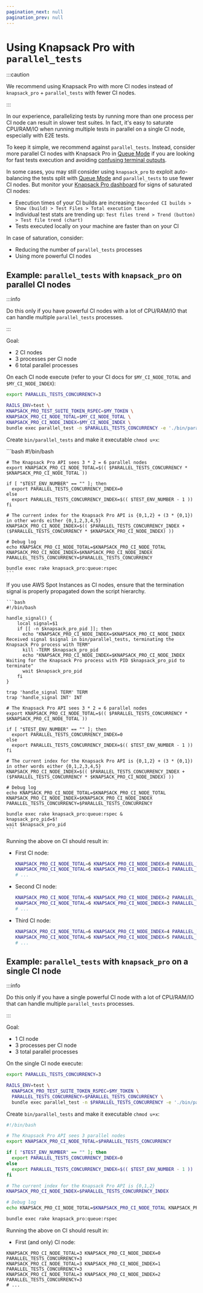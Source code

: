 ```yaml
---
pagination_next: null
pagination_prev: null
---
```



# Using Knapsack Pro with `parallel_tests`

:::caution

We recommend using Knapsack Pro with more CI nodes instead of `knapsack_pro` + `parallel_tests` with fewer CI nodes.

:::

In our experience, parallelizing tests by running more than one process per CI node can result in slower test suites. In fact, it's easy to saturate CPU/RAM/IO when running multiple tests in parallel on a single CI node, especially with E2E tests.

To keep it simple, we recommend against `parallel_tests`. Instead, consider more parallel CI nodes with Knapsack Pro in [Queue Mode](../overview/index.mdx#queue-mode-dynamic-split) if you are looking for fast tests execution and avoiding [confusing terminal outputs](https://github.com/grosser/parallel_tests/issues?q=is%3Aissue+is%3Aopen+output).

In some cases, you may still consider using `knapsack_pro` to exploit auto-balancing the tests split with [Queue Mode](../overview/index.mdx#queue-mode-dynamic-split) and `parallel_tests` to use fewer CI nodes. But monitor your [Knapsack Pro dashboard](../overview/index.mdx#dashboard) for signs of saturated CI nodes:

- Execution times of your CI builds are increasing: `Recorded CI builds > Show (build) > Test Files > Total execution time`
- Individual test stats are trending up: `Test files trend > Trend (button) > Test file trend (chart)`
- Tests executed locally on your machine are faster than on your CI

In case of saturation, consider:

- Reducing the number of `parallel_tests` processes
- Using more powerful CI nodes

## Example: `parallel_tests` with `knapsack_pro` on parallel CI nodes

:::info

Do this only if you have powerful CI nodes with a lot of CPU/RAM/IO that can handle multiple `parallel_tests` processes.

:::

Goal:

- 2 CI nodes
- 3 processes per CI node
- 6 total parallel processes

On each CI node execute (refer to your CI docs for `$MY_CI_NODE_TOTAL` and `$MY_CI_NODE_INDEX`):

```bash
export PARALLEL_TESTS_CONCURRENCY=3

RAILS_ENV=test \
KNAPSACK_PRO_TEST_SUITE_TOKEN_RSPEC=$MY_TOKEN \
KNAPSACK_PRO_CI_NODE_TOTAL=$MY_CI_NODE_TOTAL \
KNAPSACK_PRO_CI_NODE_INDEX=$MY_CI_NODE_INDEX \
bundle exec parallel_test -n $PARALLEL_TESTS_CONCURRENCY -e './bin/parallel_tests'
```

Create `bin/parallel_tests` and make it executable `chmod u+x`:

<Tabs>
  <TabItem value="parallel_tests-on-parallel-nodes-default" label="Default" default>
    ```bash
    #!/bin/bash

    # The Knapsack Pro API sees 3 * 2 = 6 parallel nodes
    export KNAPSACK_PRO_CI_NODE_TOTAL=$(( $PARALLEL_TESTS_CONCURRENCY * $KNAPSACK_PRO_CI_NODE_TOTAL ))

    if [ "$TEST_ENV_NUMBER" == "" ]; then
      export PARALLEL_TESTS_CONCURRENCY_INDEX=0
    else
      export PARALLEL_TESTS_CONCURRENCY_INDEX=$(( $TEST_ENV_NUMBER - 1 ))
    fi

    # The current index for the Knapsack Pro API is {0,1,2} + (3 * {0,1}) in other words either {0,1,2,3,4,5}
    KNAPSACK_PRO_CI_NODE_INDEX=$(( $PARALLEL_TESTS_CONCURRENCY_INDEX + ($PARALLEL_TESTS_CONCURRENCY * $KNAPSACK_PRO_CI_NODE_INDEX) ))

    # Debug log
    echo KNAPSACK_PRO_CI_NODE_TOTAL=$KNAPSACK_PRO_CI_NODE_TOTAL KNAPSACK_PRO_CI_NODE_INDEX=$KNAPSACK_PRO_CI_NODE_INDEX PARALLEL_TESTS_CONCURRENCY=$PARALLEL_TESTS_CONCURRENCY

    bundle exec rake knapsack_pro:queue:rspec
    ```
  </TabItem>
  <TabItem value="parallel_tests-on-parallel-nodes-spot-instances" label="with Spot Instances">
    If you use AWS Spot Instances as CI nodes, ensure that the termination signal is properly propagated down the script hierarchy.

    ```bash
    #!/bin/bash

    handle_signal() {
        local signal=$1
        if [[ -n $knapsack_pro_pid ]]; then
          echo "KNAPSACK_PRO_CI_NODE_INDEX=$KNAPSACK_PRO_CI_NODE_INDEX Received signal $signal in bin/parallel_tests, terminating the Knapsack Pro process with TERM"
          kill -TERM $knapsack_pro_pid
          echo "KNAPSACK_PRO_CI_NODE_INDEX=$KNAPSACK_PRO_CI_NODE_INDEX Waiting for the Knapsack Pro process with PID $knapsack_pro_pid to terminate"
          wait $knapsack_pro_pid
        fi
    }

    trap 'handle_signal TERM' TERM
    trap 'handle_signal INT' INT

    # The Knapsack Pro API sees 3 * 2 = 6 parallel nodes
    export KNAPSACK_PRO_CI_NODE_TOTAL=$(( $PARALLEL_TESTS_CONCURRENCY * $KNAPSACK_PRO_CI_NODE_TOTAL ))

    if [ "$TEST_ENV_NUMBER" == "" ]; then
      export PARALLEL_TESTS_CONCURRENCY_INDEX=0
    else
      export PARALLEL_TESTS_CONCURRENCY_INDEX=$(( $TEST_ENV_NUMBER - 1 ))
    fi

    # The current index for the Knapsack Pro API is {0,1,2} + (3 * {0,1}) in other words either {0,1,2,3,4,5}
    KNAPSACK_PRO_CI_NODE_INDEX=$(( $PARALLEL_TESTS_CONCURRENCY_INDEX + ($PARALLEL_TESTS_CONCURRENCY * $KNAPSACK_PRO_CI_NODE_INDEX) ))

    # Debug log
    echo KNAPSACK_PRO_CI_NODE_TOTAL=$KNAPSACK_PRO_CI_NODE_TOTAL KNAPSACK_PRO_CI_NODE_INDEX=$KNAPSACK_PRO_CI_NODE_INDEX PARALLEL_TESTS_CONCURRENCY=$PARALLEL_TESTS_CONCURRENCY

    bundle exec rake knapsack_pro:queue:rspec &
    knapsack_pro_pid=$!
    wait $knapsack_pro_pid
    ```
  </TabItem>
</Tabs>

Running the above on CI should result in:

- First CI node:

  ```bash
  KNAPSACK_PRO_CI_NODE_TOTAL=6 KNAPSACK_PRO_CI_NODE_INDEX=0 PARALLEL_TESTS_CONCURRENCY=2
  KNAPSACK_PRO_CI_NODE_TOTAL=6 KNAPSACK_PRO_CI_NODE_INDEX=1 PARALLEL_TESTS_CONCURRENCY=2
  # ...
  ```

- Second CI node:

  ```bash
  KNAPSACK_PRO_CI_NODE_TOTAL=6 KNAPSACK_PRO_CI_NODE_INDEX=2 PARALLEL_TESTS_CONCURRENCY=2
  KNAPSACK_PRO_CI_NODE_TOTAL=6 KNAPSACK_PRO_CI_NODE_INDEX=3 PARALLEL_TESTS_CONCURRENCY=2
  # ...
  ```

- Third CI node:
  ```bash
  KNAPSACK_PRO_CI_NODE_TOTAL=6 KNAPSACK_PRO_CI_NODE_INDEX=4 PARALLEL_TESTS_CONCURRENCY=2
  KNAPSACK_PRO_CI_NODE_TOTAL=6 KNAPSACK_PRO_CI_NODE_INDEX=5 PARALLEL_TESTS_CONCURRENCY=2
  # ...
  ```

## Example: `parallel_tests` with `knapsack_pro` on a single CI node

:::info

Do this only if you have a single powerful CI node with a lot of CPU/RAM/IO that can handle multiple `parallel_tests` processes.

:::

Goal:

- 1 CI node
- 3 processes per CI node
- 3 total parallel processes

On the single CI node execute:

```bash
export PARALLEL_TESTS_CONCURRENCY=3

RAILS_ENV=test \
  KNAPSACK_PRO_TEST_SUITE_TOKEN_RSPEC=$MY_TOKEN \
  PARALLEL_TESTS_CONCURRENCY=$PARALLEL_TESTS_CONCURRENCY \
  bundle exec parallel_test -n $PARALLEL_TESTS_CONCURRENCY -e './bin/parallel_tests'
```

Create `bin/parallel_tests` and make it executable `chmod u+x`:

```bash
#!/bin/bash

# The Knapsack Pro API sees 3 parallel nodes
export KNAPSACK_PRO_CI_NODE_TOTAL=$PARALLEL_TESTS_CONCURRENCY

if [ "$TEST_ENV_NUMBER" == "" ]; then
  export PARALLEL_TESTS_CONCURRENCY_INDEX=0
else
  export PARALLEL_TESTS_CONCURRENCY_INDEX=$(( $TEST_ENV_NUMBER - 1 ))
fi

# The current index for the Knapsack Pro API is {0,1,2}
KNAPSACK_PRO_CI_NODE_INDEX=$PARALLEL_TESTS_CONCURRENCY_INDEX

# Debug log
echo KNAPSACK_PRO_CI_NODE_TOTAL=$KNAPSACK_PRO_CI_NODE_TOTAL KNAPSACK_PRO_CI_NODE_INDEX=$KNAPSACK_PRO_CI_NODE_INDEX PARALLEL_TESTS_CONCURRENCY=$PARALLEL_TESTS_CONCURRENCY

bundle exec rake knapsack_pro:queue:rspec
```

Running the above on CI should result in:

- First (and only) CI node:

```
KNAPSACK_PRO_CI_NODE_TOTAL=3 KNAPSACK_PRO_CI_NODE_INDEX=0 PARALLEL_TESTS_CONCURRENCY=3
KNAPSACK_PRO_CI_NODE_TOTAL=3 KNAPSACK_PRO_CI_NODE_INDEX=1 PARALLEL_TESTS_CONCURRENCY=3
KNAPSACK_PRO_CI_NODE_TOTAL=3 KNAPSACK_PRO_CI_NODE_INDEX=2 PARALLEL_TESTS_CONCURRENCY=3
# ...
```
